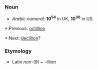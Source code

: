 ===Noun===
*''Arabic numeral'': '''10<sup>54</sup>''' in UK, '''10<sup>30</sup>''' in US.

*:Previous: [[octillion]]
*:Next: [[decillion]]?

===Etymology===
*Latin ''non-''(9) + -illion